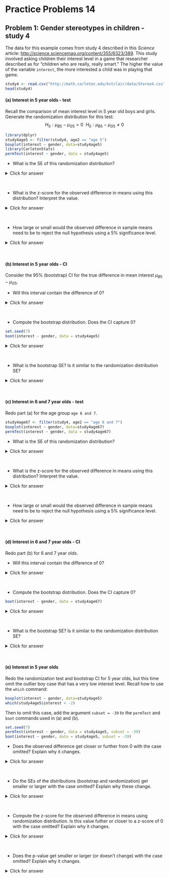 # Practice Problems 14


## Problem 1:  Gender stereotypes in children - study 4
The data for this example comes from study 4 described in this *Science* article: [http://science.sciencemag.org/content/355/6323/389](http://science.sciencemag.org/content/355/6323/389). This study involved asking children their interest level in a game that researcher described as for "children who are really, really smart." The higher the value of the variable `interest`, the more interested a child was in playing that game.  

```r
study4 <- read.csv("http://math.carleton.edu/kstclair/data/Stereo4.csv")
head(study4)
```


#### (a) Interest in 5 year olds - test

Recall the comparison of mean interest level in 5 year old boys and girls. Generate the randomization distribution for this test: 
$$
H_0: \mu_{B5} - \mu_{G5} = 0 \ \ H_0: \mu_{B5} - \mu_{G5} \neq 0
$$

```r
library(dplyr)
study4age5 <- filter(study4, age2 == "age 5")
boxplot(interest ~ gender, data=study4age5)
library(CarletonStats)
permTest(interest ~ gender, data = study4age5)
```

- What is the SE of this randomization distribution?

<details><summary><red>Click for answer</red></summary>
*Answer:* SE is about 0.26. 
</details><br>

- What is the z-score for the observed difference in means using this distribution? Interpret the value. 

<details><summary><red>Click for answer</red></summary>
*Answer:* The distribution has a center of 0 and SE of 0.26. The z-score is 
$$
z = \dfrac{-0.13341 - 0}{0.26051} = -0.51
$$
This means the observed difference of -0.133 is about 0.51 SEs below the hypothesized difference of 0. 

```r
-0.13341/0.26051 
```

</details><br>

- How large or small would the observed difference in sample means need to be to reject the null hypothesis using a 5% significance level. 

<details><summary><red>Click for answer</red></summary>
*Answer:* Since the distribution is bell-shaped, we can use the fact that about 5% of sample differences are further than 2 SE's above/below the center difference of 0. Any sample difference this extreme will lead to a two-sided p-value that is less than the significance level of 5%. For this data, 2 SE's is a sample difference of 0.521 so any observed difference that is more extreme than 0.521 would lead to rejecting the null hypothesis of no difference. 

```r
2*0.26051 
```


</details><br>


#### (b) Interest in 5 year olds - CI
Consider the 95% (bootstrap) CI for the true difference in mean interest $\mu_{B5} - \mu_{G5}$. 

- Will this interval contain the difference of 0?

<details><summary><red>Click for answer</red></summary>
*Answer:* Yes, since we didn't reject the null difference of 0 using a 5% significance level (p-value = 0.617).
</details><br>

- Compute the bootstrap distribution. Does the CI capture 0?

```r
set.seed(7)
boot(interest ~ gender, data = study4age5)
```

<details><summary><red>Click for answer</red></summary>
*Answer:* Yes, the CI captures the difference of 0. 
</details><br>

- What is the bootstrap SE? Is it similar to the randomization distribution SE?

<details><summary><red>Click for answer</red></summary>
*Answer:* SE is about 0.26, which is very similar to the randomization distribution SE.
</details><br>


#### (c) Interest in 6 and 7 year olds - test

Redo part (a) for the age group `age 6 and 7`. 

```r
study4age67 <- filter(study4, age2 == "age 6 and 7")
boxplot(interest ~ gender, data=study4age67)
permTest(interest ~ gender, data = study4age67)
```

- What is the SE of this randomization distribution?

<details><summary><red>Click for answer</red></summary>
*Answer:* SE is about 0.225. 

</details><br>


- What is the z-score for the observed difference in means using this distribution? Interpret the value. 

<details><summary><red>Click for answer</red></summary>
*Answer:* The distribution has a center of 0 and SE of 0.225. The z-score is 
$$
z = \dfrac{0.53505 - 0}{0.22539 } = 2.37
$$
This means the observed difference of 0.535 is about 2.37 SEs above the hypothesized difference of 0. 

```r
0.53505/0.22539 
```

</details><br>

- How large or small would the observed difference in sample means need to be to reject the null hypothesis using a 5% significance level. 

<details><summary><red>Click for answer</red></summary>
*Answer:* Since the distribution is bell-shaped, we can use the fact that about 5% of sample differences are further than 2 SE's above/below the center difference of 0. Any sample difference this extreme will lead to a two-sided p-value that is less than the significance level of 5%. For this data, 2 SE's is a sample difference of 0.451 so any observed difference that is more extreme than 0.451 would lead to rejecting the null hypothesis of no difference. 

```r
2*0.22539 
```

</details><br>


#### (d) Interest in 6 and 7 year olds - CI

Redo part (b) for 6 and 7 year olds. 

- Will this interval contain the difference of 0?

<details><summary><red>Click for answer</red></summary>
*Answer:* No, since we rejected the null difference of 0 using a 5% significance level (p-value = 0.015).
</details><br>


- Compute the bootstrap distribution. Does the CI capture 0?

```r
boot(interest ~ gender, data = study4age67)
```

<details><summary><red>Click for answer</red></summary>
*Answer:* No, the CI does not capture the difference of 0. 
</details><br>


- What is the bootstrap SE? Is it similar to the randomization distribution SE?

<details><summary><red>Click for answer</red></summary>
*Answer:* SE is about 0.21, which is very similar to the randomization distribution SE.
</details><br>


#### (e) Interest in 5 year olds

Redo the randomization test and bootstrap CI for 5 year olds, but this time omit the outlier boy case that has a very low interest level. Recall how to use the `which` command:

```r
boxplot(interest ~ gender, data=study4age5)
which(study4age5$interest < -2)
```

Then to omit this case, add the argument `subset = -39` to the `permTest` and `boot` commands used in (a) and (b). 


```r
set.seed(7)
permTest(interest ~ gender, data = study4age5, subset = -39)
boot(interest ~ gender, data = study4age5, subset = -39)
```

- Does the observed difference get closer or further from 0 with the case omitted? Explain why it changes.

<details><summary><red>Click for answer</red></summary>
*Answer:* The very low case pulls down the mean response for boys (with: $\bar{x}_{B5} = -0.10435$, without: $\bar{x}_{B5} = 0.01417$). Since the girl mean response doesn't change ($\bar{x}_{G5} = 0.02906$), omitting this case will make the *two means closer together* which makes their difference closer to 0 (with: $\bar{x}_{B5} - \bar{x}_{G5} = -0.13341$, without: $\bar{x}_{B5}  - \bar{x}_{G5} = -0.01488$).
</details><br>

- Do the SEs of the distributions (bootstrap and randomization) get smaller or larger with the case omitted? Explain why these change. 

<details><summary><red>Click for answer</red></summary>
*Answer:* The very low case creates larger variability in the sample mean for boys, which in turn makes the SE for the sample mean difference more variable  (with: SE about 0.26, without: SE about 0.24). 
</details><br>


- Compute the z-score for the observed difference in means using randomization distribution. Is this value futher or closer to a z-score of 0 with the case omitted? Explain why it changes. 

<details><summary><red>Click for answer</red></summary>
*Answer:* The z-score is closer to 0 with the case removed (with: $z = -0.51$, without: $z = -0.061$)
$$
z = \dfrac{-0.01488  - 0}{0.24569} = -0.061
$$
The z-score is closer to 0 because the sample mean difference is closer to 0 with the case removed, and this change is greater than the relatively small decrease in SE that we noted with the case removed. 
</details><br>


\vspace*{.5in}

- Does the p-value get smaller or larger (or doesn't change) with the case omitted? Explain why it changes. 

<details><summary><red>Click for answer</red></summary>
*Answer:* The p-value is larger with the case removed (with: p-value = 0.617, without: p-value = 0.944). This is because the observed difference is closer to 0 (fewer SE away) with the case omitted. 
</details><br>

